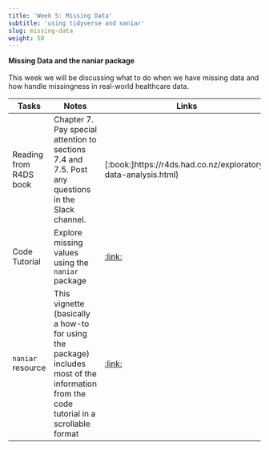```yaml
---
title: 'Week 5: Missing Data'
subtitle: 'using tidyverse and naniar'
slug: missing-data
weight: 50
---
```



**Missing Data and the naniar package**\
\
This week we will be discussing what to do when we have missing data and how handle missingness in real-world healthcare data.
\

| Tasks | Notes | Links | Due |
| -------- | ------------- | ------ | ---- |
| Reading from R4DS book | Chapter 7. Pay special attention to sections 7.4 and 7.5. Post any questions in the Slack channel. |[:book:]https://r4ds.had.co.nz/exploratory-data-analysis.html) | |
|Code Tutorial|Explore missing values using the `naniar` package|[:link:](https://allisonhorst.shinyapps.io/missingexplorer/)||
|`naniar` resource|This vignette (basically a how-to for using the package) includes most of the information from the code tutorial in a scrollable format|[:link:](https://cran.r-project.org/web/packages/naniar/vignettes/getting-started-w-naniar.html)||


